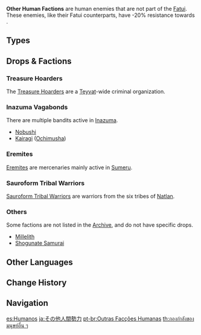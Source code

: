 {{Terminology Infobox
|type         = Enemy Families
}}
'''Other Human Factions''' are human enemies that are not part of the [[Fatui/Enemy Family|Fatui]]. These enemies, like their Fatui counterparts, have -20% resistance towards {{Color|Physical DMG}}.

==Types==
{{Enemy Table}}

==Drops & Factions==
===Treasure Hoarders===
The [[Treasure Hoarders]] are a [[Teyvat]]-wide criminal organization.
{{Drops|Treasure Hoarders|all=0}}

===Inazuma Vagabonds===
There are multiple bandits active in [[Inazuma]].
*[[Nobushi]]
*[[Kairagi]] ([[Ochimusha]])
{{Drops|Nobushi|all=0}}

===Eremites===
[[The Eremites|Eremites]] are mercenaries mainly active in [[Sumeru]].
{{Drops|The Eremites|all=0}}

===Sauroform Tribal Warriors===
[[Sauroform Tribal Warrior]]s are warriors from the six tribes of [[Natlan]].
{{Drops|Sauroform Tribal Warrior|all=0}}

=== Others===
Some factions are not listed in the [[Archive]], and do not have specific drops.
*[[Millelith]]
*[[Shogunate Samurai]]

==Other Languages==
{{Other Languages
|en      = Other Human Factions
|zhs     = 其他人类势力
|zhs_rm  = Qítā Rénlèi Shìlì
|zht     = 其他人類勢力
|zht_rm  = Qítā Rénlèi Shìlì
|zh_tl   = Other Human Forces
|ja      = その他人間勢力
|ja_rm   = Sono Ta Ningen Seiryoku
|ja_tl   = Other Human Forces
|ko      = 기타 인간 세력
|ko_tl   = Other Human Forces
|es      = Humanos
|es_tl   = Humans
|fr      = Humains
|fr_tl   = Humans
|ru      = Прочие человеческие фракции
|ru_tl   = Rest of the Human Factions
|th      = กองกำลังของมนุษย์อื่น ๆ
|th_rm   = 
|th_tl   = 
|vi      = Các thế lực loài người khác
|vi_tl   = 
|de      = Weitere Menschen
|de_tl   = Other Humans
|id      = Kelompok Manusia Lainnya
|id_tl   = Other Human Groups
|pt      = Outras facções humanas
|pt_tl   = 
|tr      = Diğer İnsan Grupları
|tr_tl   = Other Human Factions
|it      = Altre fazioni umane
|it_tl   = 
}}

==Change History==
{{Change History|1.0}}

==Navigation==
{{Enemy Navbox|type=Families}}
[[Category:Other Human Factions| ]]

[[es:Humanos]]
[[ja:その他人間勢力]]
[[pt-br:Outras Facções Humanas]]
[[th:กองกำลังของมนุษย์อื่น ๆ]]